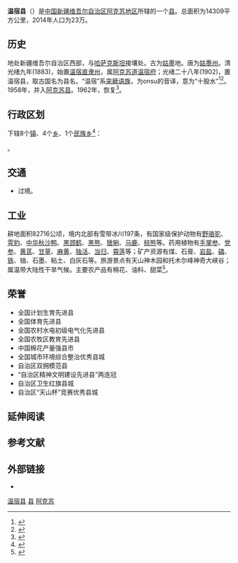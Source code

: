 {{Hatnote|'''温宿'''重定向于此，关于西域古国，参见：[[温宿国|温宿国]]。}}
{{Infobox China County
|county  = 温宿县<br />{{lang|ug|ئونسۇ ناھىيىسى}}
|Photo =
|Photoname=
|state = 新疆维吾尔自治区
|seal =
|officerTitle=
|officer=
|officerTitle2=
|officer2=
|map =Location of Wensu within Xinjiang (China).png
|map size =
|Pinyin   = Wēnsù Xiàn
|Belong = [[新疆维吾尔自治区|新疆维吾尔自治区]][[阿克苏地区|阿克苏地区]]
|Types= [[县|县]]
|admincode = 652922
|founded =
|seat = 温宿镇
|division = 10
|town = 4
|township = 6
|subdistrict =
|area = 14569平方公里
|area land =
|area water =
|census yr = 2014年
|pop =23万
|density =
|postcode = 843100
| phone code = 997
| areacode=
| carlicense = 新N
| web = www.wensu.gov.cn
| web_title = 温宿县政府网
}}
'''温宿县'''（{{lang-ug|ئونسۇ ناھىيىسى|Onsu Nahiyisi}}）是[[中国|中国]][[新疆维吾尔自治区|新疆维吾尔自治区]][[阿克苏地区|阿克苏地区]]所辖的一个[[县|县]]。总面积为14309平方公里，2014年人口为23万。

== 历史 ==
地处新疆维吾尔自治区西部，与[[哈萨克斯坦|哈萨克斯坦]]接壤处。古为[[姑墨|姑墨]]地。唐为[[姑墨州|姑墨州]]。清光绪九年(1883)，始置[[温宿直隶州|温宿直隶州]]，属[[阿克苏道|阿克苏道]][[温宿府|温宿府]]；光绪二十八年(1902)，置温宿县，取古国名为县名。“温宿”系[[突厥语族|突厥语族]]，为onsu的音译，意为“十股水”<ref>{{Cite web
| title = 领导致词
| publisher = 温宿县人民政府
| date = 2019-03-22
| access-date = 2019-11-30
| url = http://www.wszf.gov.cn/zjws/ldzc/index.html
| quote = 温宿，维吾尔语意为“十股水”
| archive-date = 2020-04-07
| archive-url = https://web.archive.org/web/20200407001512/http://www.wszf.gov.cn/zjws/ldzc/index.html
| dead-url = no
}}</ref><ref>{{Cite book|title=中国地名掌故词典|last=牛汝辰编|first=|publisher=北京：中国社会出版社|year=2016.02|isbn=978-7-5087-5238-9|location=|pages=446}}</ref>。1958年，并入[[阿克苏县|阿克苏县]]。1962年，恢复<ref>{{Cite book|title=新疆百科知识辞典|last=蒲开夫，朱一凡，李行力主编|first=|publisher=西安：陕西人民出版社|year=2008.11|isbn=978-7-224-08622-5|location=|pages=830}}</ref>。

== 行政区划 ==
{{PAGENAMEBASE}}下辖8个[[行政建制镇|镇]]、4个[[乡_(中华人民共和国)|乡]]、1个[[民族乡|民族乡]]<ref>{{PRC admin/ref sgc|65/29/22}}</ref>：

{{PRC admin/children|65/29/22}}。

== 交通 ==
* {{中国国道名|314}}过境。

==工业 ==
耕地面积82716公顷，境内北部有雪带冰川197条，有国家级保护动物有[[野骆驼|野骆驼]]、[[雩豹|雩豹]]、[[中华秋沙鸭|中华秋沙鸭]]、[[黑颈鹤|黑颈鹤]]、[[黑熊|黑熊]]、[[猞猁|猞猁]]、[[马鹿|马鹿]]、[[棕熊|棕熊]]等。药用植物有[[手掌参|手掌参]]、[[党参|党参]]、[[黄芪|黄芪]]、[[甘草|甘草]]、[[麻黄|麻黄]]、[[独活|独活]]、[[当归|当归]]、[[霄莲|霄莲]]等；矿产资源有煤、石膏、[[岩盐|岩盐]]、[[磷|磷]]、[[铁|铁]]、铀、石墨、粘土、白灰石等。旅游景点有天山神木园和托木尔峰神奇大峡谷；属温带大陆性干旱气候。主要农产品有棉花、油料、甜菜<ref>{{Cite book|title=新疆年鉴 2011 总第27部|last=新疆维吾尔自治区地方志编纂委员会编|first=|publisher=新疆年鉴社|year=2011.12|location=|pages=405}}</ref>。

==荣誉==
* 全国计划生育先进县
* 全国体育先进县
* 全国农村水电初级电气化先进县
* 全国农牧区教育先进县
* 中国棉花产量强县市
* 全国城市环境综合整治优秀县城
* 自治区双拥模范县
* “自治区精神文明建设先进县”两连冠
* 自治区卫生红旗县城
* 自治区“天山杯”竞赛优秀县城

== 延伸阅读 ==
{{Wikisource further reading}}

== 参考文献 ==
{{reflist}}

== 外部链接 ==
* {{Official website|https://www.wszf.gov.cn/|name=温宿县人民政府}}

{{温宿县行政区划}}
{{阿克苏地区行政区划}}
{{新疆行政区划}}
{{中华人民共和国陆地边境县}}

[[Category:温宿县|]]
[[Category:阿克苏县市|县]]
[[Category:新疆县份|阿克苏]]